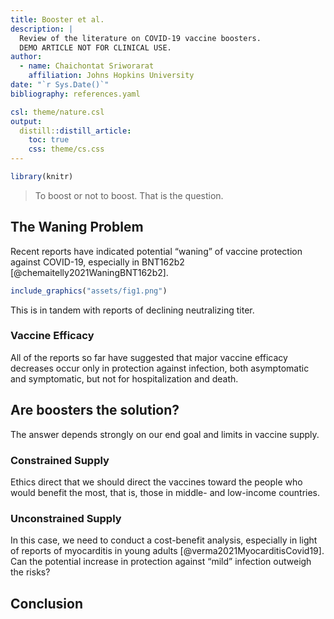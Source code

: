 ```yaml
---
title: Booster et al.
description: |
  Review of the literature on COVID-19 vaccine boosters.
  DEMO ARTICLE NOT FOR CLINICAL USE.
author:
  - name: Chaichontat Sriworarat
    affiliation: Johns Hopkins University
date: "`r Sys.Date()`"
bibliography: references.yaml

csl: theme/nature.csl
output:
  distill::distill_article:
    toc: true
    css: theme/cs.css
---
```


```r
library(knitr)
```

> To boost or not to boost. That is the question.

## The Waning Problem
Recent reports have indicated potential "waning" of vaccine protection against COVID-19, especially in BNT162b2 [@chemaitelly2021WaningBNT162b2].

```r
include_graphics("assets/fig1.png")
```

This is in tandem with reports of declining neutralizing titer.

### Vaccine Efficacy

All of the reports so far have suggested that major vaccine efficacy decreases occur only in protection against infection, both asymptomatic and symptomatic, but not for hospitalization and death.

## Are boosters the solution?

The answer depends strongly on our end goal and limits in vaccine supply.

### Constrained Supply

Ethics direct that we should direct the vaccines toward the people who would benefit the most, that is, those in middle- and low-income countries.

### Unconstrained Supply

In this case, we need to conduct a cost-benefit analysis, especially in light of reports of myocarditis in young adults [@verma2021MyocarditisCovid19]. Can the potential increase in protection against "mild" infection outweigh the risks?

## Conclusion

